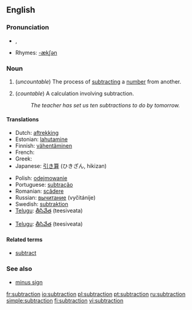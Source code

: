 ==English==

===Pronunciation===
*{{IPA|/səbˈtɹækʃən/}}, {{SAMPA|/s@b"tr{kS@n/}}
*Rhymes: [[Rhymes:English:-ækʃən|-ækʃən]]

===Noun===
{{en-noun|s|-}}

# {{arithmetic}} (''uncountable'') The process of [[subtract]]ing a [[number]] from another.
# {{arithmetic}} (''countable'') A calculation involving subtraction.
#:''The teacher has set us ten subtractions to do by tomorrow.''

====Translations====

{{trans-top|process}}
*Dutch: [[aftrekking]]
*Estonian: [[lahutamine]]
*Finnish: [[vähentäminen]]
*French: {{t|fr|soustraction|f}}
*Greek: {{t|el|αφαίρεση|f}}
*Japanese: [[引き算]] (ひきざん, hikizan)
{{trans-mid}}
*Polish: [[odejmowanie]] {{n}}
*Portuguese: [[subtração]] {{f}}
*Romanian: [[scădere]] {{f}}
*Russian: [[вычитание]] (vyčitánije) {{n}}
*Swedish: [[subtraktion]]
*[[Telugu]]: [[తీసివేత]] (teesiveata)
{{trans-bottom}}

{{trans-top|calculation}}
{{trans-mid}}
*[[Telugu]]: [[తీసివేత]] (teesiveata)
{{trans-bottom}}

====Related terms====
*[[subtract]]

===See also===
*[[minus sign]]

[[fr:subtraction]]
[[io:subtraction]]
[[pl:subtraction]]
[[pt:subtraction]]
[[ru:subtraction]]
[[simple:subtraction]]
[[fi:subtraction]]
[[vi:subtraction]]
